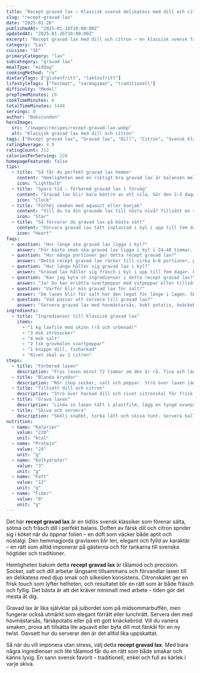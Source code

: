 ```yaml
---
title: "Recept gravad lax – Klassisk svensk delikatess med dill och citron"
slug: "recept-gravad-lax"
date: "2025-01-26"
publishedAt: "2025-01-26T10:00:00Z"
updatedAt: "2025-01-26T10:00:00Z"
excerpt: "Recept gravad lax med dill och citron – en klassisk svensk favorit som imponerar på gästerna. Lätt att göra hemma, lyxig smak och perfekt till fest. Prova idag!"
category: "Lax"
cuisine: "SE"
primaryCategory: "lax"
subcategory: "gravad lax"
mealType: "middag"
cookingMethod: "ra"
dietaryTags: ["glutenfritt", "laktosfritt"]
lifestyleTags: ["festmat", "vardagsmat", "traditionell"]
difficulty: "Medel"
prepTimeMinutes: 20
cookTimeMinutes: 0
totalTimeMinutes: 1440
servings: 8
author: "Bakstunden"
heroImage:
  src: "/images/recipes/recept-gravad-lax.webp"
  alt: "Klassisk gravad lax med dill och citron"
tags: ["Recept gravad lax", "Gravad lax", "Dill", "Citron", "Svensk klassiker", "Fest"]
ratingAverage: 4.9
ratingCount: 312
caloriesPerServing: 220
homepageFeatured: false
tips:
  - title: "Så får du perfekt gravad lax hemma"
    content: "Hemligheten med en riktigt bra gravad lax är balansen mellan sälta, sötma och dillens friskhet. Massera in kryddblandningen ordentligt och låt laxen ligga kallt minst 36 timmar. Vänd den några gånger så smakerna fördelas jämnt. Resultatet blir en len, mild lax med fantastisk smak och elegant konsistens – en garanterad succé till festbordet."
    icon: "Lightbulb"
  - title: "Spara tid – förbered gravad lax i förväg"
    content: "Gravad lax blir bara bättre av att vila. Gör den 2–3 dagar i förväg, så hinner smakerna mogna ordentligt. Förvara den inplastad i kyl tills servering. Perfekt för dig som vill imponera med minimalt köksstress. Bara skiva upp, lägg på ett vackert fat och njut!"
    icon: "Clock"
  - title: "Förhöj smaken med aquavit eller konjak"
    content: "Vill du ta din gravade lax till nästa nivå? Tillsätt en skvätt aquavit eller konjak i kryddblandningen. Det ger djup och elegans till smaken, utan att ta över. Kombinera med rivet citronskal och färsk dill för en frisk, nyanserad smakprofil som känns både lyxig och klassiskt svensk."
    icon: "Star"
  - title: "Så förvarar du gravad lax på bästa sätt"
    content: "Förvara gravad lax tätt inplastad i kyl i upp till fem dagar. Den går även att frysa i tunna skivor för längre hållbarhet. Tina långsamt i kyl för att bevara den mjuka texturen och den delikata smaken. Perfekt att förbereda inför högtider och bufféer."
    icon: "Heart"
faqs:
  - question: "Hur länge ska gravad lax ligga i kyl?"
    answer: "För bästa smak ska gravad lax ligga i kyl i 24–48 timmar. Då hinner smakerna sätta sig och laxen blir len och balanserad. Vänd den 1–2 gånger under tiden för jämn kryddning."
  - question: "Hur många portioner ger detta recept gravad lax?"
    answer: "Detta recept gravad lax räcker till cirka 6–8 portioner, perfekt för buffé eller festmiddag. Servera med hovmästarsås, senapssås eller kokt potatis."
  - question: "Hur länge håller sig gravad lax i kyl?"
    answer: "Gravad lax håller sig fräsch i kyl i upp till fem dagar. För längre hållbarhet kan du frysa den i tunna skivor. Tina långsamt i kyl före servering för bästa resultat."
  - question: "Kan jag byta ut ingredienser i detta recept gravad lax?"
    answer: "Ja! Du kan ersätta svartpeppar med vitpeppar eller tillsätta en nypa socker för rundare smak. Det viktiga är balansen mellan salt, socker och dill – just det som gör gravad lax magisk."
  - question: "Varför blir min gravad lax för salt?"
    answer: "Om laxen blir för salt har den legat för länge i lagen. Skölj av snabbt och låt stå kallt någon timme så jämnas smaken ut. Nästa gång, korta gravtiden lite."
  - question: "Vad passar att servera till gravad lax?"
    answer: "Servera gravad lax med hovmästarsås, kokt potatis, knäckebröd eller en fräsch sallad. Den är självklar på julbordet, påsk och midsommar – en riktig svensk klassiker."
ingredients:
  - title: "Ingredienser till klassisk gravad lax"
    items:
      - "1 kg laxfilé med skinn (rå och urbenad)"
      - "3 msk strösocker"
      - "4 msk salt"
      - "2 tsk grovmalen svartpeppar"
      - "1 knippe dill, finhackad"
      - "Rivet skal av 1 citron"
steps:
  - title: "Förbered laxen"
    description: "Frys laxen minst 72 timmar om den är rå. Tina och lägg med skinnsidan nedåt på folie."
  - title: "Blanda kryddor"
    description: "Rör ihop socker, salt och peppar. Strö över laxen jämnt."
  - title: "Tillsätt dill och citron"
    description: "Strö över hackad dill och rivet citronskal för frisk smak."
  - title: "Grava laxen"
    description: "Linda in laxen tätt i plastfilm, lägg en tyngd ovanpå och ställ i kyl 24–48 timmar. Vänd laxen 1–2 gånger."
  - title: "Skiva och servera"
    description: "Skölj snabbt, torka lätt och skiva tunt. Servera kall med hovmästarsås eller senapssås."
nutrition:
  - name: "Kalorier"
    value: "220"
    unit: "kcal"
  - name: "Protein"
    value: "24"
    unit: "g"
  - name: "Kolhydrater"
    value: "3"
    unit: "g"
  - name: "Fett"
    value: "12"
    unit: "g"
  - name: "Fiber"
    value: "0"
    unit: "g"
---
```


Det här **recept gravad lax** är en tidlös svensk klassiker som förenar sälta, sötma och fräsch dill i perfekt balans. Doften av färsk dill och citron sprider sig i köket när du öppnar folien – en doft som väcker både aptit och nostalgi. Den hemmagjorda gravlaxen blir len, elegant och fylld av karaktär – en rätt som alltid imponerar på gästerna och för tankarna till svenska högtider och traditioner.

Hemligheten bakom detta **recept gravad lax** är tålamod och precision. Socker, salt och dill arbetar långsamt tillsammans och förvandlar laxen till en delikatess med djup smak och silkeslen konsistens. Citronskalet ger en frisk touch som lyfter helheten, och resultatet blir en rätt som är både fräsch och fyllig. Det bästa är att det kräver minimalt med arbete – tiden gör det mesta åt dig.

Gravad lax är lika självklar på julbordet som på midsommarbuffén, men fungerar också utmärkt som elegant förrätt eller lunchrätt. Servera den med hovmästarsås, färskpotatis eller på ett gott knäckebröd. Vill du variera smaken, prova att tillsätta lite aquavit eller byta dill mot fänkål för en ny twist. Oavsett hur du serverar den är det alltid lika uppskattat.

Så när du vill imponera utan stress, välj detta **recept gravad lax**. Med bara några ingredienser och lite tålamod får du en rätt som både smakar och känns lyxig. En sann svensk favorit – traditionell, enkel och full av kärlek i varje skiva.
